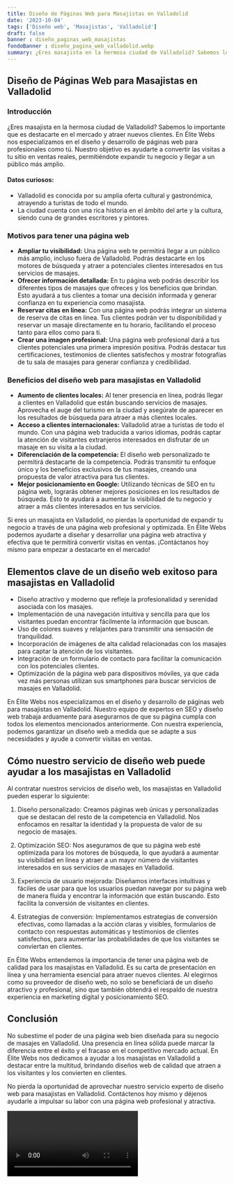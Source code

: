 ```yaml
---
title: Diseño de Páginas Web para Masajistas en Valladolid
date: '2023-10-04'
tags: ['Diseño web', 'Masajistas', 'Valladolid']
draft: false
banner : diseño_paginas_web_masajistas
fondoBanner : diseño_pagina_web_valladolid.webp
summary: ¿Eres masajista en la hermosa ciudad de Valladolid? Sabemos lo importante que es destacarte en el mercado y atraer nuevos clientes. En Élite Webs nos especializamos en el diseño y desarrollo de páginas web para profesionales como tú. Nuestro objetivo es ayudarte a convertir las visitas a tu sitio en ventas reales, permitiéndote expandir tu negocio y llegar a un público más amplio.
---
```


## Diseño de Páginas Web para Masajistas en Valladolid

### Introducción

¿Eres masajista en la hermosa ciudad de Valladolid? Sabemos lo importante que es destacarte en el mercado y atraer nuevos clientes. En Élite Webs nos especializamos en el diseño y desarrollo de páginas web para profesionales como tú. Nuestro objetivo es ayudarte a convertir las visitas a tu sitio en ventas reales, permitiéndote expandir tu negocio y llegar a un público más amplio.

#### Datos curiosos:

- Valladolid es conocida por su amplia oferta cultural y gastronómica, atrayendo a turistas de todo el mundo.
- La ciudad cuenta con una rica historia en el ámbito del arte y la cultura, siendo cuna de grandes escritores y pintores.

### Motivos para tener una página web

- **Ampliar tu visibilidad:** Una página web te permitirá llegar a un público más amplio, incluso fuera de Valladolid. Podrás destacarte en los motores de búsqueda y atraer a potenciales clientes interesados en tus servicios de masajes.
- **Ofrecer información detallada:** En tu página web podrás describir los diferentes tipos de masajes que ofreces y los beneficios que brindan. Esto ayudará a tus clientes a tomar una decisión informada y generar confianza en tu experiencia como masajista.
- **Reservar citas en línea:** Con una página web podrás integrar un sistema de reserva de citas en línea. Tus clientes podrán ver tu disponibilidad y reservar un masaje directamente en tu horario, facilitando el proceso tanto para ellos como para ti.
- **Crear una imagen profesional:** Una página web profesional dará a tus clientes potenciales una primera impresión positiva. Podrás destacar tus certificaciones, testimonios de clientes satisfechos y mostrar fotografías de tu sala de masajes para generar confianza y credibilidad.

### Beneficios del diseño web para masajistas en Valladolid

- **Aumento de clientes locales:** Al tener presencia en línea, podrás llegar a clientes en Valladolid que están buscando servicios de masajes. Aprovecha el auge del turismo en la ciudad y asegúrate de aparecer en los resultados de búsqueda para atraer a más clientes locales.
- **Acceso a clientes internacionales:** Valladolid atrae a turistas de todo el mundo. Con una página web traducida a varios idiomas, podrás captar la atención de visitantes extranjeros interesados en disfrutar de un masaje en su visita a la ciudad.
- **Diferenciación de la competencia:** El diseño web personalizado te permitirá destacarte de la competencia. Podrás transmitir tu enfoque único y los beneficios exclusivos de tus masajes, creando una propuesta de valor atractiva para tus clientes.
- **Mejor posicionamiento en Google:** Utilizando técnicas de SEO en tu página web, lograrás obtener mejores posiciones en los resultados de búsqueda. Esto te ayudará a aumentar la visibilidad de tu negocio y atraer a más clientes interesados en tus servicios.

Si eres un masajista en Valladolid, no pierdas la oportunidad de expandir tu negocio a través de una página web profesional y optimizada. En Élite Webs podemos ayudarte a diseñar y desarrollar una página web atractiva y efectiva que te permitirá convertir visitas en ventas. ¡Contáctanos hoy mismo para empezar a destacarte en el mercado!

<GifSeo />

<Cta />

## Elementos clave de un diseño web exitoso para masajistas en Valladolid

- Diseño atractivo y moderno que refleje la profesionalidad y serenidad asociada con los masajes.
- Implementación de una navegación intuitiva y sencilla para que los visitantes puedan encontrar fácilmente la información que buscan.
- Uso de colores suaves y relajantes para transmitir una sensación de tranquilidad.
- Incorporación de imágenes de alta calidad relacionadas con los masajes para captar la atención de los visitantes.
- Integración de un formulario de contacto para facilitar la comunicación con los potenciales clientes.
- Optimización de la página web para dispositivos móviles, ya que cada vez más personas utilizan sus smartphones para buscar servicios de masajes en Valladolid.

En Élite Webs nos especializamos en el diseño y desarrollo de páginas web para masajistas en Valladolid. Nuestro equipo de expertos en SEO y diseño web trabaja arduamente para asegurarnos de que su página cumpla con todos los elementos mencionados anteriormente. Con nuestra experiencia, podemos garantizar un diseño web a medida que se adapte a sus necesidades y ayude a convertir visitas en ventas.

## Cómo nuestro servicio de diseño web puede ayudar a los masajistas en Valladolid

Al contratar nuestros servicios de diseño web, los masajistas en Valladolid pueden esperar lo siguiente:

1. Diseño personalizado: Creamos páginas web únicas y personalizadas que se destacan del resto de la competencia en Valladolid. Nos enfocamos en resaltar la identidad y la propuesta de valor de su negocio de masajes.

2. Optimización SEO: Nos aseguramos de que su página web esté optimizada para los motores de búsqueda, lo que ayudará a aumentar su visibilidad en línea y atraer a un mayor número de visitantes interesados en sus servicios de masajes en Valladolid.

3. Experiencia de usuario mejorada: Diseñamos interfaces intuitivas y fáciles de usar para que los usuarios puedan navegar por su página web de manera fluida y encontrar la información que están buscando. Esto facilita la conversión de visitantes en clientes.

4. Estrategias de conversión: Implementamos estrategias de conversión efectivas, como llamadas a la acción claras y visibles, formularios de contacto con respuestas automáticas y testimonios de clientes satisfechos, para aumentar las probabilidades de que los visitantes se conviertan en clientes.

En Élite Webs entendemos la importancia de tener una página web de calidad para los masajistas en Valladolid. Es su carta de presentación en línea y una herramienta esencial para atraer nuevos clientes. Al elegirnos como su proveedor de diseño web, no solo se beneficiará de un diseño atractivo y profesional, sino que también obtendrá el respaldo de nuestra experiencia en marketing digital y posicionamiento SEO.

## Conclusión

No subestime el poder de una página web bien diseñada para su negocio de masajes en Valladolid. Una presencia en línea sólida puede marcar la diferencia entre el éxito y el fracaso en el competitivo mercado actual. En Élite Webs nos dedicamos a ayudar a los masajistas en Valladolid a destacar entre la multitud, brindando diseños web de calidad que atraen a los visitantes y los convierten en clientes.

No pierda la oportunidad de aprovechar nuestro servicio experto de diseño web para masajistas en Valladolid. Contáctenos hoy mismo y déjenos ayudarle a impulsar su labor con una página web profesional y atractiva.

<Video />

<CtaBot job='Masajistas' city='Valladolid'/>

<Gmaps query='Valladolid+españa+maps' />